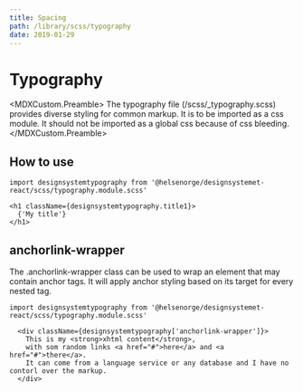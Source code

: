 ```yaml
---
title: Spacing
path: /library/scss/typography
date: 2019-01-29
---
```



# Typography

<MDXCustom.Preamble>
The typography file (/scss/_typography.scss) provides diverse styling for common markup. It is to be imported as a css module.
It should not be imported as a global css because of css bleeding.
</MDXCustom.Preamble>

## How to use

```
import designsystemtypography from '@helsenorge/designsystemet-react/scss/typography.module.scss'

<h1 className={designsystemtypography.title1}>
  {'My title'}
</h1>
```

## anchorlink-wrapper

The .anchorlink-wrapper class can be used to wrap an element that may contain anchor tags. It will apply anchor styling based on its target for every nested <a></a> tag.

```
import designsystemtypography from '@helsenorge/designsystemet-react/scss/typography.module.scss'

  <div className={designsystemtypography['anchorlink-wrapper']}>
    This is my <strong>xhtml content</strong>,
    with som random links <a href="#">here</a> and <a href="#">there</a>.
    It can come from a language service or any database and I have no contorl over the markup.
  </div>
```
